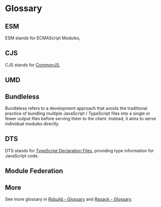 
# Glossary

## ESM

ESM stands for ECMAScript Modules, <ESM />

## CJS

CJS stands for [CommonJS](https://nodejs.org/api/modules.html#modules-commonjs-modules), <CJS />

## UMD

<UMD />

## Bundleless

Bundleless refers to a development approach that avoids the traditional practice of bundling multiple JavaScript / TypeScript files into a single or fewer output files before serving them to the client. Instead, it aims to serve individual modules directly.

## DTS

DTS stands for [TypeScript Declaration Files](https://www.typescriptlang.org/docs/handbook/declaration-files/introduction.html), providing type information for JavaScript code.

## Module Federation

<MF />

## More

See more glossary in [Rsbuild - Glossary](https://rsbuild.dev/guide/start/glossary) and [Rspack - Glossary](https://rspack.dev/misc/glossary).
